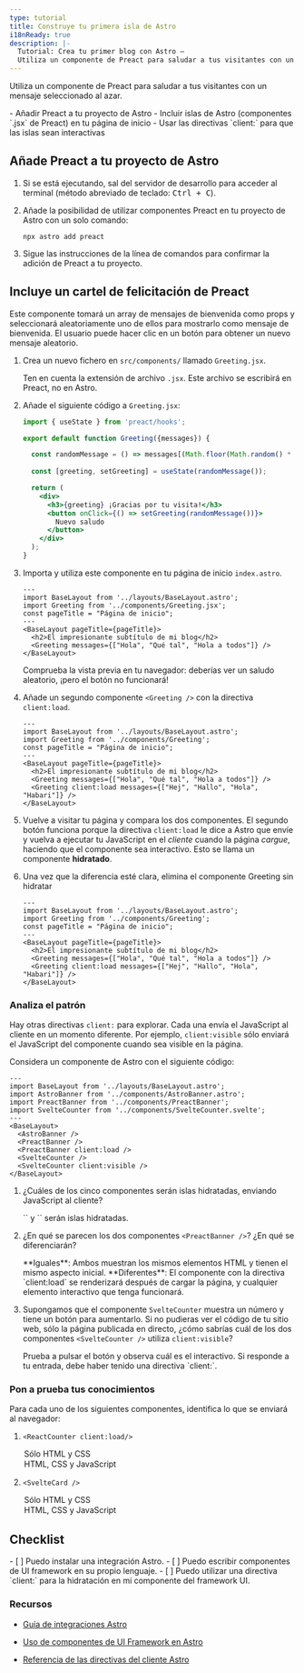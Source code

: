 ```yaml
---
type: tutorial
title: Construye tu primera isla de Astro
i18nReady: true
description: |-
  Tutorial: Crea tu primer blog con Astro —
  Utiliza un componente de Preact para saludar a tus visitantes con un mensaje seleccionado al azar.
---
```



 Utiliza un componente de Preact para saludar a tus visitantes con un mensaje seleccionado al azar.

<PreCheck>
  - Añadir Preact a tu proyecto de Astro
  - Incluir islas de Astro (componentes `.jsx` de Preact) en tu página de inicio
  - Usar las directivas `client:` para que las islas sean interactivas
</PreCheck>

## Añade Preact a tu proyecto de Astro

1. Si se está ejecutando, sal del servidor de desarrollo para acceder al terminal (método abreviado de teclado: <kbd>Ctrl + C</kbd>).

2. Añade la posibilidad de utilizar componentes Preact en tu proyecto de Astro con un solo comando:

    ```shell
    npx astro add preact
    ```

2. Sigue las instrucciones de la línea de comandos para confirmar la adición de Preact a tu proyecto.
 

## Incluye un cartel de felicitación de Preact

Este componente tomará un array de mensajes de bienvenida como props y seleccionará aleatoriamente uno de ellos para mostrarlo como mensaje de bienvenida. El usuario puede hacer clic en un botón para obtener un nuevo mensaje aleatorio.

1. Crea un nuevo fichero en `src/components/` llamado `Greeting.jsx`.

    Ten en cuenta la extensión de archivo `.jsx`. Este archivo se escribirá en Preact, no en Astro.

2. Añade el siguiente código a `Greeting.jsx`:

    ```jsx title="src/components/Greeting.jsx"
    import { useState } from 'preact/hooks';

    export default function Greeting({messages}) {

      const randomMessage = () => messages[(Math.floor(Math.random() * messages.length))];
      
      const [greeting, setGreeting] = useState(randomMessage());

      return (
        <div> 
          <h3>{greeting} ¡Gracias por tu visita!</h3>
          <button onClick={() => setGreeting(randomMessage())}>
            Nuevo saludo
          </button>
        </div>
      );
    }
    ```

3. Importa y utiliza este componente en tu página de inicio `index.astro`.

    ```astro title="src/pages/index.astro" ins={3,8}
    ---
    import BaseLayout from '../layouts/BaseLayout.astro';
    import Greeting from '../components/Greeting.jsx';
    const pageTitle = "Página de inicio";
    ---
    <BaseLayout pageTitle={pageTitle}>
      <h2>El impresionante subtítulo de mi blog</h2>
      <Greeting messages={["Hola", "Qué tal", "Hola a todos"]} />
    </BaseLayout>
    ```

    Comprueba la vista previa en tu navegador: deberías ver un saludo aleatorio, ¡pero el botón no funcionará!


4. Añade un segundo componente `<Greeting />` con la directiva `client:load`.

    ```astro title="src/pages/index.astro" ins={9} "client:load"
    ---
    import BaseLayout from '../layouts/BaseLayout.astro';
    import Greeting from '../components/Greeting';
    const pageTitle = "Página de inicio";
    ---
    <BaseLayout pageTitle={pageTitle}>
      <h2>El impresionante subtítulo de mi blog</h2>
      <Greeting messages={["Hola", "Qué tal", "Hola a todos"]} />
      <Greeting client:load messages={["Hej", "Hallo", "Hola", "Habari"]} />
    </BaseLayout>
    ```

  5. Vuelve a visitar tu página y compara los dos componentes. El segundo botón funciona porque la directiva `client:load` le dice a Astro que envíe y vuelva a ejecutar tu JavaScript en el _cliente_ cuando la página _cargue_, haciendo que el componente sea interactivo. Esto se llama un componente **hidratado**.
  
  6. Una vez que la diferencia esté clara, elimina el componente Greeting sin hidratar


      ```astro title="src/pages/index.astro" del={8} "client:load"
      ---
      import BaseLayout from '../layouts/BaseLayout.astro';
      import Greeting from '../components/Greeting';
      const pageTitle = "Página de inicio";
      ---
      <BaseLayout pageTitle={pageTitle}>
        <h2>El impresionante subtítulo de mi blog</h2>
        <Greeting messages={["Hola", "Qué tal", "Hola a todos"]} />
        <Greeting client:load messages={["Hej", "Hallo", "Hola", "Habari"]} />
      </BaseLayout>
      ```

<Box icon="question-mark">

### Analiza el patrón

Hay otras directivas `client:` para explorar. Cada una envía el JavaScript al cliente en un momento diferente. Por ejemplo, `client:visible` sólo enviará el JavaScript del componente cuando sea visible en la página.

Considera un componente de Astro con el siguiente código:

```astro
---
import BaseLayout from '../layouts/BaseLayout.astro';
import AstroBanner from '../components/AstroBanner.astro';
import PreactBanner from '../components/PreactBanner';
import SvelteCounter from '../components/SvelteCounter.svelte';
---
<BaseLayout>
  <AstroBanner />
  <PreactBanner />
  <PreactBanner client:load />
  <SvelteCounter />
  <SvelteCounter client:visible />
</BaseLayout>
```

1. ¿Cuáles de los cinco componentes serán islas hidratadas, enviando JavaScript al cliente?

    <p>
      <Spoiler>`<PreactBanner client:load />`  y `<SvelteCounter client:visible />` serán islas hidratadas.</Spoiler>
    </p>

2. ¿En qué se parecen los dos componentes `<PreactBanner />`? ¿En qué se diferenciarán? 

    <p>
      <Spoiler>**Iguales**: Ambos muestran los mismos elementos HTML y tienen el mismo aspecto inicial. **Diferentes**: El componente con la directiva `client:load` se renderizará después de cargar la página, y cualquier elemento interactivo que tenga funcionará.</Spoiler>
    </p>

3. Supongamos que el componente `SvelteCounter` muestra un número y tiene un botón para aumentarlo. Si no pudieras ver el código de tu sitio web, sólo la página publicada en directo, ¿cómo sabrías cuál de los dos componentes `<SvelteCounter />` utiliza `client:visible`? 

    <p>
      <Spoiler>Prueba a pulsar el botón y observa cuál es el interactivo. Si responde a tu entrada, debe haber tenido una directiva `client:`.</Spoiler>
    </p>
</Box>



<Box icon="question-mark">

### Pon a prueba tus conocimientos

Para cada uno de los siguientes componentes, identifica lo que se enviará al navegador:

1. `<ReactCounter client:load/>`

    <MultipleChoice>
      <Option>
        Sólo HTML y CSS
      </Option>
      <Option isCorrect>
        HTML, CSS y JavaScript
      </Option>
    </MultipleChoice>

2. `<SvelteCard />`

    <MultipleChoice>
      <Option  isCorrect>
        Sólo HTML y CSS
      </Option>
      <Option>
        HTML, CSS y JavaScript
      </Option>
    </MultipleChoice>
</Box>

<Box icon="check-list">

## Checklist

<Checklist>
- [ ] Puedo instalar una integración Astro.
- [ ] Puedo escribir componentes de UI framework en su propio lenguaje.
- [ ] Puedo utilizar una directiva `client:` para la hidratación en mi componente del framework UI.
</Checklist>
</Box>

### Recursos

- [Guía de integraciones Astro](/es/guides/integrations-guide/)

- [Uso de componentes de UI Framework en Astro](/es/core-concepts/framework-components/#usando-componente-de-framework)

- [Referencia de las directivas del cliente Astro](/es/reference/directives-reference/#directivas-del-cliente)
